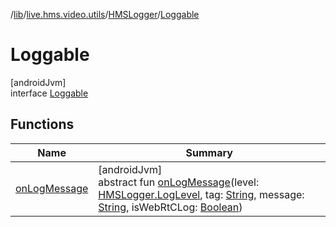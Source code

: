 /[lib](/api-reference/android/v2/home/content)/[live.hms.video.utils](../../index)/[HMSLogger](../index)/[Loggable](index)

# Loggable

[androidJvm]\
interface [Loggable](index)

## Functions

| Name                           | Summary                                                                                                                                                                                                                                                                                                                                                                                            |
| ------------------------------ | -------------------------------------------------------------------------------------------------------------------------------------------------------------------------------------------------------------------------------------------------------------------------------------------------------------------------------------------------------------------------------------------------- |
| [onLogMessage](on-log-message) | [androidJvm]<br />abstract fun [onLogMessage](on-log-message)(level: [HMSLogger.LogLevel](../-log-level/index), tag: [String](https://kotlinlang.org/api/latest/jvm/stdlib/kotlin/-string/index.html), message: [String](https://kotlinlang.org/api/latest/jvm/stdlib/kotlin/-string/index.html), isWebRtCLog: [Boolean](https://kotlinlang.org/api/latest/jvm/stdlib/kotlin/-boolean/index.html)) |
